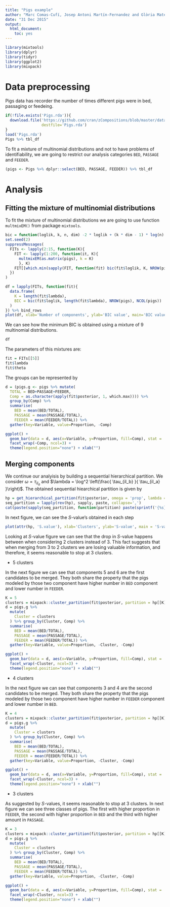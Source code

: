 ```yaml
---
title: "Pigs example"
author: "Marc Comas-Cufí, Josep Antoni Martín-Fernandez and Glòria Mateu-Figueras"
date: "31 Dec 2015"
output: 
  html_document: 
    toc: yes
---
```



```r
library(mixtools)
library(dplyr)
library(tidyr)
library(ggplot2)
library(mixpack)
```

# Data preprocessing

Pigs data has recorder the number of times different pigs were in bed, passaging or feedeing.

```r
if(!file.exists('Pigs.rda')){
  download.file('https://github.com/cran/zCompositions/blob/master/data/Pigs.rda?raw=true',
                destfile='Pigs.rda')
}
load('Pigs.rda')
Pigs %>% tbl_df
```

To fit a mixture of multinomial distributions and not to have problems of identifiability, we are going to restrict our analysis categories `BED`, `PASSAGE` and `FEEDER`.

```r
(pigs <- Pigs %>% dplyr::select(BED, PASSAGE, FEEDER)) %>% tbl_df
```

# Analysis

## Fitting the mixture of multinomial distributions

To fit the mixture of multinomial distributions we are going to use function `multmixEM()` from package `mixtools`.

```r
bic = function(loglik, k, n, dim) -2 * loglik + (k * dim - 1) * log(n)
set.seed(2)
suppressMessages(
  FITs <- lapply(2:15, function(K){
    FIT <- lapply(1:200, function(it, K){
      multmixEM(as.matrix(pigs), k = K)
      }, K)
    FIT[[which.min(sapply(FIT, function(fit) bic(fit$loglik, K, NROW(pigs), NCOL(pigs))))]]
  })
)
```

```r
df = lapply(FITs, function(fit){
  data.frame(
    K = length(fit$lambda),
    BIC = bic(fit$loglik, length(fit$lambda), NROW(pigs), NCOL(pigs))
  )
}) %>% bind_rows
plot(df, xlab='Number of components', ylab='BIC value', main='BIC value for different number of components')
```

We can see how the minimum BIC is obtained using a mixture of 9 multinomial distributions.

```r
df
```

The parameters of this mixtures are:

```r
fit = FITs[[5]]
fit$lambda
fit$theta
```

The groups can be represented by

```r
d = (pigs.g <- pigs %>% mutate(
  TOTAL = BED+PASSAGE+FEEDER,
  Comp = as.character(apply(fit$posterior, 1, which.max)))) %>%
  group_by(Comp) %>%
  summarise(
    BED = mean(BED/TOTAL),
    PASSAGE = mean(PASSAGE/TOTAL),
    FEEDER = mean(FEEDER/TOTAL)) %>%
  gather(key=Variable, value=Proportion, -Comp)

ggplot() +
  geom_bar(data = d, aes(x=Variable, y=Proportion, fill=Comp), stat = 'identity') +
  facet_wrap(~Comp, ncol=3) +
  theme(legend.position="none") + xlab("")
```

## Merging components

We continue our analyisis by building a sequential hierarchical partition. We consider $\omega = \tau_{i I_a}$ and $\lambda = \log^2 \left(\frac{ \tau_{iI_b} }{ \tau_{iI_a} }\right)$. The obtained sequential hiearchical partition is given by

```r
hp = get_hierarchical_partition(fit$posterior, omega = 'prop', lambda = 'coda.norm')
seq_partition = lapply(rev(hp), sapply, paste, collapse=',')
cat(paste(sapply(seq_partition, function(partition) paste(sprintf('{%s}', partition), collapse=',')), collapse='\n'))
```

In next figure, we can see the $S$-value's obtained in each step

```r
plot(attr(hp, 'S.value'), xlab='Clusters', ylab='S-value', main = 'S-values during the merging process')
```

Looking at $S$-value figure we can see that the drop in $S$-value happens between when considering 2 clusters instead of 3. This fact suggests that when merging from 3 to 2 clusters we are losing valuable information, and therefore, it seems reasonable to stop at 3 clusters.

  * 5 clusters

In the next figure we can see that components 5 and 6 are the first candidates to be merged. They both share the property that the pigs modeled by those two component have higher number in `BED` component and lower number in `FEEDER`.

```r
K = 5
clusters = mixpack::cluster_partition(fit$posterior, partition = hp[[K]] %>% setNames(., sapply(., function(lbl) paste(lbl, collapse='-'))))
d = pigs.g %>%
  mutate(
    Cluster = clusters
  ) %>% group_by(Cluster, Comp) %>%
  summarise(
    BED = mean(BED/TOTAL),
    PASSAGE = mean(PASSAGE/TOTAL),
    FEEDER = mean(FEEDER/TOTAL)) %>%
  gather(key=Variable, value=Proportion, -Cluster, -Comp)

ggplot() +
  geom_bar(data = d, aes(x=Variable, y=Proportion, fill=Comp), stat = 'identity', position=position_dodge()) +
  facet_wrap(~Cluster, ncol=3) +
  theme(legend.position="none") + xlab("")
```

  * 4 clusters

In the next figure we can see that components 3 and 4 are the second candidates to be merged. They both share the property that the pigs modeled by those two component have higher number in `FEEDER` component and lower number in `BED`.

```r
K = 4
clusters = mixpack::cluster_partition(fit$posterior, partition = hp[[K]] %>% setNames(., sapply(., function(lbl) paste(lbl, collapse='-'))))
d = pigs.g %>%
  mutate(
    Cluster = clusters
  ) %>% group_by(Cluster, Comp) %>%
  summarise(
    BED = mean(BED/TOTAL),
    PASSAGE = mean(PASSAGE/TOTAL),
    FEEDER = mean(FEEDER/TOTAL)) %>%
  gather(key=Variable, value=Proportion, -Cluster, -Comp)

ggplot() +
  geom_bar(data = d, aes(x=Variable, y=Proportion, fill=Comp), stat = 'identity', position=position_dodge()) +
  facet_wrap(~Cluster, ncol=3) +
  theme(legend.position="none") + xlab("")
```

  * 3 clusters
  
As suggested by $S$-values, it seems reasonable to stop at 3 clusters. In next figure we can see three classes of pigs. The first with higher proportion in `FEEDER`, the second with higher proportion in `BED` and the third with higher amount in `PASSAGE`.

```r
K = 3
clusters = mixpack::cluster_partition(fit$posterior, partition = hp[[K]] %>% setNames(., sapply(., function(lbl) paste(lbl, collapse='-'))))
d = pigs.g %>%
  mutate(
    Cluster = clusters
  ) %>% group_by(Cluster, Comp) %>%
  summarise(
    BED = mean(BED/TOTAL),
    PASSAGE = mean(PASSAGE/TOTAL),
    FEEDER = mean(FEEDER/TOTAL)) %>%
  gather(key=Variable, value=Proportion, -Cluster, -Comp)

ggplot() +
  geom_bar(data = d, aes(x=Variable, y=Proportion, fill=Comp), stat = 'identity', position=position_dodge()) +
  facet_wrap(~Cluster, ncol=3) +
  theme(legend.position="none") + xlab("")
```
